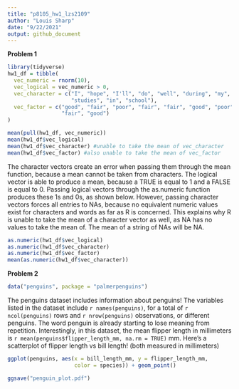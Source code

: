 ```yaml
---
title: "p8105_hw1_lzs2109"
author: "Louis Sharp"
date: "9/22/2021"
output: github_document
---
```


**Problem 1**

```r
library(tidyverse)
hw1_df = tibble(
  vec_numeric = rnorm(10),
  vec_logical = vec_numeric > 0,
  vec_character = c("I", "hope", "I'll", "do", "well", "during", "my", 
                    "studies", "in", "school"),
  vec_factor = c("good", "fair", "poor", "fair", "fair", "good", "poor", "poor",
                 "fair", "good")
)

mean(pull(hw1_df, vec_numeric))
mean(hw1_df$vec_logical)
mean(hw1_df$vec_character) #unable to take the mean of vec_character
mean(hw1_df$vec_factor) #also unable to take the mean of vec_factor
```

The character vectors create an error when passing them through the mean
function, because a mean cannot be taken from characters. The logical vector
is able to produce a mean, because a TRUE is equal to 1 and a FALSE is equal
to 0. Passing logical vectors through the as.numeric function produces these
1s and 0s, as shown below. However, passing character vectors forces all
entries to NAs, because no equivalent numeric values exist for characters and
words as far as R is concerned. This explains why R is unable to take the mean
of a character vector as well, as NA has no values to take the mean of. The mean
of a string of NAs will be NA.

```r
as.numeric(hw1_df$vec_logical)
as.numeric(hw1_df$vec_character)
as.numeric(hw1_df$vec_factor)
mean(as.numeric(hw1_df$vec_character))
```

**Problem 2**

```r
data("penguins", package = "palmerpenguins")
```

The penguins dataset includes information about penguins! The variables listed
in the dataset include `r names(penguins)`, for a total of `r ncol(penguins)`
rows and `r nrow(penguins)` observations, or different penguins. The word 
penguin is already starting to lose meaning from repetition. Interestingly, in
this dataset, the mean flipper length in millimeters 
is `r mean(penguins$flipper_length_mm, na.rm = TRUE)` mm. Here's a scatterplot
of flipper length vs bill length! (both measured in millimeters)

```r
ggplot(penguins, aes(x = bill_length_mm, y = flipper_length_mm, 
                     color = species)) + geom_point()

ggsave("penguin_plot.pdf")
```